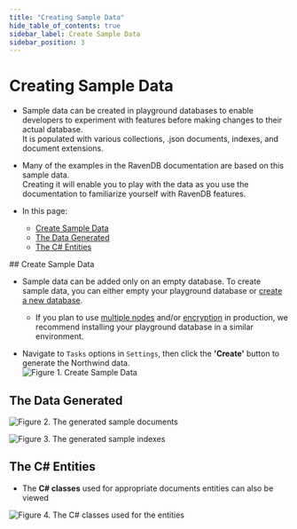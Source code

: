 ```yaml
---
title: "Creating Sample Data"
hide_table_of_contents: true
sidebar_label: Create Sample Data
sidebar_position: 3
---
```



# Creating Sample Data
<Admonition type="note" title="Note">

* Sample data can be created in playground databases to enable developers to experiment with features before making changes to their actual database.  
  It is populated with various collections, .json documents, indexes, and document extensions.  

* Many of the examples in the RavenDB documentation are based on this sample data.  
  Creating it will enable you to play with the data as you use the documentation to familiarize yourself with RavenDB features.  

* In this page:  
  * [Create Sample Data](../../../studio/database/tasks/create-sample-data.mdx#create-sample-data)  
  * [The Data Generated](../../../studio/database/tasks/create-sample-data.mdx#the-data-generated)  
  * [The C# Entities](../../../studio/database/tasks/create-sample-data.mdx#the-c#-entities)  
</Admonition>
## Create Sample Data

* Sample data can be added only on an empty database.  To create sample data, you can either empty your playground database or [create a new database](../../../studio/database/create-new-database/general-flow.mdx).  
    * If you plan to use [multiple nodes](../../../studio/server/databases/create-new-database/general-flow.mdx#3-configure-replication) 
      and/or [encryption](../../../studio/server/databases/create-new-database/encrypted.mdx) in production, 
      we recommend installing your playground database in a similar environment.  

* Navigate to `Tasks` options in `Settings`, then click the **'Create'** button to generate the Northwind data.  
![Figure 1. Create Sample Data](./assets/create-sample-data-1.png)



## The Data Generated 


![Figure 2. The generated sample documents](./assets/create-sample-data-2.png)




![Figure 3. The generated sample indexes](./assets/create-sample-data-3.png)



## The C# Entities

* The **C# classes** used for appropriate documents entities can also be viewed  



![Figure 4. The C# classes used for the entities](./assets/create-sample-data-4.png)



